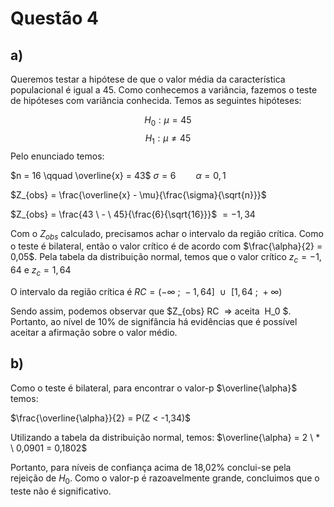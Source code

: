 # Questão 4

## a)

Queremos testar a hipótese de que o valor média da característica populacional é igual a 45. Como conhecemos a variância, fazemos o teste de hipóteses com variância conhecida. 
Temos as seguintes hipóteses:

$$H_0: \mu = 45$$ 
$$H_1: \mu \neq 45$$ 
Pelo enunciado temos:

$n = 16 \qquad \overline{x} = 43$
$\sigma = 6 \qquad \alpha = 0,1$



$Z_{obs} = \frac{\overline{x} - \mu}{\frac{\sigma}{\sqrt{n}}}$

$Z_{obs} = \frac{43 \ - \ 45}{\frac{6}{\sqrt{16}}}$ $=  -1,34$

Com o $Z_{obs}$ calculado, precisamos achar o intervalo da região crítica.
Como o teste é bilateral, então o valor crítico é de acordo com $\frac{\alpha}{2} = 0,05$. Pela tabela da distribuição normal, temos que o valor crítico $z_c = -1,64$ e $z_c = 1,64$

O intervalo da região crítica é $RC = (-\infty \ ; \ -1,64] \ \ \cup \ \ [1,64 \ ; \ +\infty)$

Sendo assim, podemos observar que $Z_{obs} \notin RC \ => aceita \ H_0 $. Portanto, ao nível de 10% de signifância há evidências que é possível aceitar a afirmação sobre o valor médio.


## b)

Como o teste é bilateral, para encontrar o valor-p $\overline{\alpha}$ temos:

$\frac{\overline{\alpha}}{2} = P(Z < -1,34)$

Utilizando a tabela da distribuição normal, temos:
$\overline{\alpha} = 2 \ * \ 0,0901 = 0,1802$

Portanto, para níveis de confiança acima de 18,02% conclui-se pela rejeição de $H_0$. Como o valor-p é razoavelmente grande, concluimos que o teste não é significativo.



